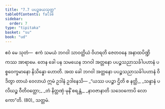 ```yaml
---
title: "7.7 ပပဉ္စခယသုတ္တ"
tableOfContents: false
sidebar:
  order: 7
type: "tipitaka"
basket: "su"
book: "ud"
---
```



<DynamicBreadcrumb />

<Division number="67" book="ud" e="ch" v="18" p="173">

<Paragraph number="635" book="ud">
ဧဝံ မေ သုတံ—  ဧကံ သမယံ ဘဂဝါ သာဝတ္ထိယံ ဝိဟရတိ ဇေတဝနေ အနာထပိဏ္ဍိကဿ အာရာမေ. တေန ခေါ ပန သမယေန ဘဂဝါ အတ္တနော ပပဉ္စသညာသင်္ခါပဟာနံ ပစ္စဝေက္ခမာနော နိသိန္နော ဟောတိ.
</Paragraph>

<Paragraph number="636" book="ud">
အထ ခေါ ဘဂဝါ အတ္တနော ပပဉ္စသညာသင်္ခါပဟာနံ ဝိဒိတွာ တာယံ ဝေလာယံ ဣမံ ဥဒါနံ ဥဒါနေသိ—
</Paragraph>

<Paragraph number="637" type="verses" book="ud">
_“ယဿ ပပဉ္စာ ဌိတိ စ နတ္ထိ,_  
_သန္ဒာနံ ပလိဃဉ္စ ဝီတိဝတ္တော;_  
_တံ နိတ္တဏှံ မုနိံ စရန္တံ,_  
_နာဝဇာနာတိ သဒေဝကောပိ လောကော”တိ. (80)_  


</Paragraph>
</Division>

<Paragraph number="638" type="center" book="ud">
သတ္တမံ.
</Paragraph>